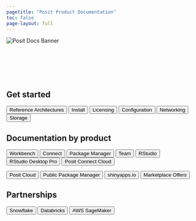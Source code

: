 ```yaml
---
pagetitle: "Posit Product Documentation"
toc: false
page-layout: full
---
```


<div class="banner-container">
  <img src="/images/posit-banner.png" style="margin-bottom:90px;" alt="Posit Docs Banner" class="responsive-banner">
</div>


<h2 class="custom-center">Get started</h2>

<div class="centered-div">
  <button type="button" class="btn btn-light">Reference Architectures</button>
  <button type="button" class="btn btn-light">Install</button>
  <button type="button" class="btn btn-light">Licensing</button>
  <button type="button" class="btn btn-light">Configuration</button>
  <button type="button" class="btn btn-light">Networking</button>
  <button type="button" class="btn btn-light">Storage</button>
</div>


<h2 class="custom-center">Documentation by product</h2>

<div class="centered-div">
  <button type="button" class="btn btn-light">Workbench</button>
  <button type="button" class="btn btn-light">Connect</button>
  <button type="button" class="btn btn-light">Package Manager</button>
  <button type="button" class="btn btn-light">Team</button>
  <button type="button" class="btn btn-light">RStudio</button>
  <button type="button" class="btn btn-light">RStudio Desktop Pro</button>
  <button type="button" class="btn btn-light">Posit Connect Cloud</button>
</div>
<div class="centered-div">
  <button type="button" class="btn btn-light">Posit Cloud</button>
  <button type="button" class="btn btn-light">Public Package Manager</button>
  <button type="button" class="btn btn-light">shinyapps.io</button>
  <button type="button" class="btn btn-light">Marketplace Offers</button>
</div>

<h2 class="custom-center">Partnerships</h2>
<div class="centered-div">
  <button type="button" class="btn btn-light">Snowflake</button>
  <button type="button" class="btn btn-light">Databricks</button>
  <button type="button" class="btn btn-light">AWS SageMaker</button>
</div>
